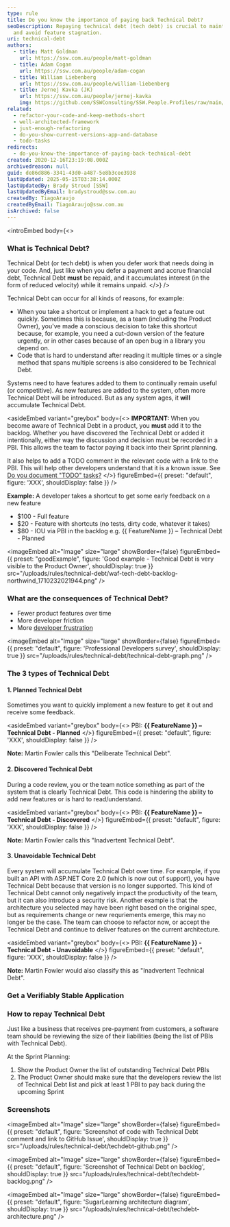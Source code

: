 ```yaml
---
type: rule
title: Do you know the importance of paying back Technical Debt?
seoDescription: Repaying technical debt (tech debt) is crucial to maintain software velocity
  and avoid feature stagnation.
uri: technical-debt
authors:
  - title: Matt Goldman
    url: https://ssw.com.au/people/matt-goldman
  - title: Adam Cogan
    url: https://ssw.com.au/people/adam-cogan
  - title: William Liebenberg
    url: https://ssw.com.au/people/william-liebenberg
  - title: Jernej Kavka (JK)
    url: https://ssw.com.au/people/jernej-kavka
    img: https://github.com/SSWConsulting/SSW.People.Profiles/raw/main/Jernej-Kavka/Images/Jernej-Kavka-Profile.jpg
related:
  - refactor-your-code-and-keep-methods-short
  - well-architected-framework
  - just-enough-refactoring
  - do-you-show-current-versions-app-and-database
  - todo-tasks
redirects:
  - do-you-know-the-importance-of-paying-back-technical-debt
created: 2020-12-16T23:19:08.000Z
archivedreason: null
guid: de86d886-3341-43d0-a487-5e8b3cee3938
lastUpdated: 2025-05-15T03:38:14.000Z
lastUpdatedBy: Brady Stroud [SSW]
lastUpdatedByEmail: bradystroud@ssw.com.au
createdBy: TiagoAraujo
createdByEmail: TiagoAraujo@ssw.com.au
isArchived: false
---
```


<introEmbed
  body={<>
### What is Technical Debt?

Technical Debt (or tech debt) is when you defer work that needs doing in your code. And, just like when you defer a payment and accrue financial debt, Technical Debt **must** be repaid, and it accumulates interest (in the form of reduced velocity) while it remains unpaid.
  </>}
/>
<youtubeEmbed url="https://www.youtube.com/embed/ASVD4YIOgpU" description="" />

Technical Debt can occur for all kinds of reasons, for example:

* When you take a shortcut or implement a hack to get a feature out quickly. Sometimes this is because, as a team (including the Product Owner), you've made a conscious decision to take this shortcut because, for example, you need a cut-down version of the feature urgently, or in other cases because of an open bug in a library you depend on.
* Code that is hard to understand after reading it multiple times or a single method that spans multiple screens is also considered to be Technical Debt.

Systems need to have features added to them to continually remain useful (or competitive). As new features are added to the system, often more Technical Debt will be introduced. But as any system ages, it **will** accumulate Technical Debt.

<asideEmbed
  variant="greybox"
  body={<>
    **IMPORTANT:** When you become aware of Technical Debt in a product, you **must** add it to the backlog. Whether you have discovered the Technical Debt or added it intentionally, either way the discussion and decision must be recorded in a PBI. This allows the team to factor paying it back into their Sprint planning.

It also helps to add a TODO comment in the relevant code with a link to the PBI. This will help other developers understand that it is a known issue.
See [Do you document "TODO" tasks?](/todo-tasks)
  </>}
  figureEmbed={{
    preset: "default",
    figure: 'XXX',
    shouldDisplay: false
  }}
/>

**Example:** A developer takes a shortcut to get some early feedback on a new feature

* $100 - Full feature
* $20 - Feature with shortcuts (no tests, dirty code, whatever it takes)
* $80 - IOU via PBI in the backlog e.g. &#123;&#123; FeatureName &#125;&#125; – Technical Debt - Planned

<imageEmbed
  alt="Image"
  size="large"
  showBorder={false}
  figureEmbed={{
    preset: "goodExample",
    figure: 'Good example - Technical Debt is very visible to the Product Owner',
    shouldDisplay: true
  }}
  src="/uploads/rules/technical-debt/waf-tech-debt-backlog-northwind_1710232021944.png"
/>

### What are the consequences of Technical Debt?

* Fewer product features over time
* More developer friction
* More [developer frustration](https://survey.stackoverflow.co/2024/professional-developers#developer-experience-frustration)


<imageEmbed
  alt="Image"
  size="large"
  showBorder={false}
  figureEmbed={{
    preset: "default",
    figure: 'Professional Developers survey',
    shouldDisplay: true
  }}
  src="/uploads/rules/technical-debt/technical-debt-graph.png"
/>

### The 3 types of Technical Debt

#### 1. Planned Technical Debt

Sometimes you want to quickly implement a new feature to get it out and receive some feedback.

<asideEmbed
  variant="greybox"
  body={<>
    PBI: **&#123;&#123; FeatureName &#125;&#125; – Technical Debt - Planned**
  </>}
  figureEmbed={{
    preset: "default",
    figure: 'XXX',
    shouldDisplay: false
  }}
/>

**Note:** Martin Fowler calls this "Deliberate Technical Debt".

#### 2. Discovered Technical Debt

During a code review, you or the team notice something as part of the system that is clearly Technical Debt. This code is hindering the ability to add new features or is hard to read/understand.

<asideEmbed
  variant="greybox"
  body={<>
    PBI: **&#123;&#123; FeatureName &#125;&#125; – Technical Debt - Discovered**
  </>}
  figureEmbed={{
    preset: "default",
    figure: 'XXX',
    shouldDisplay: false
  }}
/>

**Note:** Martin Fowler calls this "Inadvertent Technical Debt".

#### 3. Unavoidable Technical Debt

Every system will accumulate Technical Debt over time. For example, if you built an API with ASP.NET Core 2.0 (which is now out of support), you have Technical Debt because that version is no longer supported. This kind of Technical Debt cannot only negatively impact the productivity of the team, but it can also introduce a security risk. Another example is that the architecture you selected may have been right based on the original spec, but as requirements change or new requriements emerge, this may no longer be the case. The team can choose to refactor now, or accept the Technical Debt and continue to deliver features on the current architecture.

<asideEmbed
  variant="greybox"
  body={<>
    PBI: **&#123;&#123; FeatureName &#125;&#125; - Technical Debt - Unavoidable**
  </>}
  figureEmbed={{
    preset: "default",
    figure: 'XXX',
    shouldDisplay: false
  }}
/>

**Note:** Martin Fowler would also classify this as "Inadvertent Technical Debt".

### Get a Verifiably Stable Application

<youtubeEmbed url="https://www.youtube.com/embed/0FlLE8AdZgk" description="" />

### How to repay Technical Debt

Just like a business that receives pre-payment from customers, a software team should be reviewing the size of their liabilities (being the list of PBIs with Technical Debt).

At the Sprint Planning:

1. Show the Product Owner the list of outstanding Technical Debt PBIs
2. The Product Owner should make sure that the developers review the list of Technical Debt list and pick at least 1 PBI to pay back during the upcoming Sprint

### Screenshots


<imageEmbed
  alt="Image"
  size="large"
  showBorder={false}
  figureEmbed={{
    preset: "default",
    figure: 'Screenshot of code with Technical Debt comment and link to GitHub Issue',
    shouldDisplay: true
  }}
  src="/uploads/rules/technical-debt/techdebt-github.png"
/>


<imageEmbed
  alt="Image"
  size="large"
  showBorder={false}
  figureEmbed={{
    preset: "default",
    figure: 'Screenshot of Technical Debt on backlog',
    shouldDisplay: true
  }}
  src="/uploads/rules/technical-debt/techdebt-backlog.png"
/>


<imageEmbed
  alt="Image"
  size="large"
  showBorder={false}
  figureEmbed={{
    preset: "default",
    figure: 'SugarLearning architecture diagram',
    shouldDisplay: true
  }}
  src="/uploads/rules/technical-debt/techdebt-architecture.png"
/>
